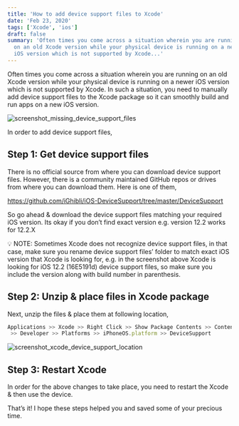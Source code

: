 ```yaml
---
title: 'How to add device support files to Xcode'
date: 'Feb 23, 2020'
tags: ['Xcode', 'ios']
draft: false
summary: 'Often times you come across a situation wherein you are running
  on an old Xcode version while your physical device is running on a newer
  iOS version which is not supported by Xcode...'
---
```


Often times you come across a situation wherein you are running on an
old Xcode version while your physical device is running on a newer iOS
version which is not supported by Xcode. In such a situation, you need
to manually add device support files to the Xcode package so it can
smoothly build and run apps on a new iOS version.

<div className="flex flex-wrap -mx-2 overflow-hidden xl:-mx-2">
  <div className="my-1 px-2 w-full overflow-hidden xl:my-1 xl:px-2 xl:w-1/2">
    <Image
      alt="screenshot_missing_device_support_files"
      src="/static/images/screenshot_missing_device_support_files.png"
      width={800}
      height={250}
    />
  </div>
</div>

In order to add device support files,

## Step 1: Get device support files

There is no official source from where you can download device support files.
However, there is a community maintained GitHub repos or drives from where
you can download them. Here is one of them,

https://github.com/iGhibli/iOS-DeviceSupport/tree/master/DeviceSupport

So go ahead & download the device support files matching your required iOS
version. Its okay if you don’t find exact version e.g. version 12.2 works
for 12.2.X

💡 NOTE: Sometimes Xcode does not recognize device support files, in that case,
make sure you rename device support files’ folder to match exact iOS version
that Xcode is looking for, e.g. in the screenshot above Xcode is looking
for iOS 12.2 (16E5191d) device support files, so make sure you include the
version along with build number in parenthesis.

## Step 2: Unzip & place files in Xcode package

Next, unzip the files & place them at following location,

```javascript
Applications >> Xcode >> Right Click >> Show Package Contents >> Contents
 >> Developer >> Platforms >> iPhoneOS.platform >> DeviceSupport
```

<div className="flex flex-wrap -mx-2 overflow-hidden xl:-mx-2">
  <div className="my-1 px-2 w-full overflow-hidden xl:my-1 xl:px-2 xl:w-1/2">
    <Image
      alt="screenshot_xcode_device_support_location"
      src="/static/images/screenshot_xcode_device_support_location.png"
      width={800}
      height={300}
    />
  </div>
</div>

## Step 3: Restart Xcode

In order for the above changes to take place, you need to restart the Xcode
& then use the device.

That’s it! I hope these steps helped you and saved some of your precious time.
